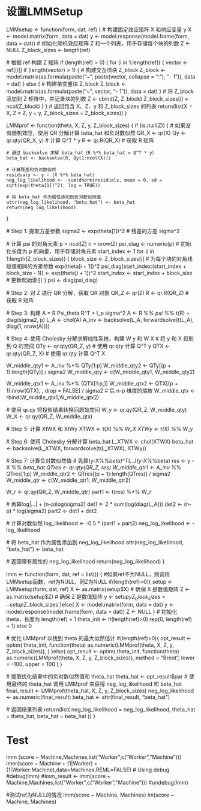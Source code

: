# 设置LMMSetup
LMMsetup <- function(form, dat, ref) {
  # 构建固定效应矩阵 X 和响应变量 y
  X <- model.matrix(form, data = dat)
  y <- model.response(model.frame(form, data = dat))
  # 初始化随机效应矩阵 Z 和一个列表，用于存储每个块的列数
  Z <- NULL
  Z_block_sizes <- length(ref)
  
  # 根据 ref 构建 Z 矩阵
  if (length(ref) > 0) {
    for (i in 1:length(ref)) {
      vector <- ref[[i]]
      if (length(vector) > 1) {
        # 构建交互项块 Z_block
        Z_block <- model.matrix(as.formula(paste("~", paste(vector, collapse = ":"), "- 1")), data = dat)
      } else {
        # 构建单变量块 Z_block
        Z_block <- model.matrix(as.formula(paste("~", vector, "- 1")), data = dat)
      }
      # 将 Z_block 添加到 Z 矩阵中，并记录块的列数
      Z <- cbind(Z, Z_block)
      Z_block_sizes[i] <- ncol(Z_block)
    }
  }
  # 返回包含 X、Z、y 和 Z_block_sizes 的列表
  return(list(X = X, Z = Z, y = y, Z_block_sizes = Z_block_sizes))
}

LMMprof <- function(theta, X, Z, y, Z_block_sizes) {
  if (is.null(Z)) {
    # 如果没有随机效应，使用 QR 分解计算 beta_hat 和负对数似然
    QR_X <- qr(X)
    Qy <- qr.qty(QR_X, y)  # 计算 Q^T * y
    R <- qr.R(QR_X)  # 获取 R 矩阵

    # 通过 backsolve 求解 beta_hat（R %*% beta_hat = Q^T * y）
    beta_hat <- backsolve(R, Qy[1:ncol(X)])

    # 计算残差和负对数似然
    residuals <- y - (X %*% beta_hat)
    neg_log_likelihood <- -sum(dnorm(residuals, mean = 0, sd = sqrt(exp(theta[1])^2), log = TRUE))
    
    # 将 beta_hat 作为属性添加到负对数似然值
    attr(neg_log_likelihood, "beta_hat") <- beta_hat
    return(neg_log_likelihood)
  }
  
  # Step 1: 提取方差参数
  sigma2 <- exp(theta[1])^2  # 残差的方差 sigma^2
  
  # 计算 psi 的对角元素
  p = ncol(Z)
  n = nrow(Z)
  psi_diag <- numeric(p) # 初始化长度为 p 的向量，用于存储对角元素
  start_index <- 1
  for (i in 1:length(Z_block_sizes)) {
    block_size <- Z_block_sizes[i]
    # 为每个块的对角线赋值相同的方差参数 exp(theta[i + 1])^2
    psi_diag[start_index:(start_index + block_size - 1)] <- exp(theta[i + 1])^2
    start_index <- start_index + block_size  # 更新起始索引
  }
  psi <- diag(psi_diag)
  
  # Step 2: 对 Z 进行 QR 分解，获取 QR 对象
  QR_Z <- qr(Z)
  R <- qr.R(QR_Z)  # 获取 R 矩阵
  
  # Step 3: 构建 A = R Psi_theta R^T + I_p sigma^2
  A <- R %*% psi %*% t(R) + diag(sigma2, p)
  L_A <- chol(A)
  A_inv <- backsolve(L_A, forwardsolve(t(L_A), diag(1, nrow(A))))
   
  # Step 4: 使用 Cholesky 分解求解线性系统，构建 W y 和 W X
  # 将 y 和 X 投影到 Q 的空间
  QTy <- qr.qty(QR_Z, y)  # 使用 qr.qty 计算 Q^T y
  QTX <- qr.qty(QR_Z, X)  # 使用 qr.qty 计算 Q^T X
   
  W_middle_qty1 <- A_inv %*% QTy[1:p]
  W_middle_qty2 <- QTy[(p + 1):length(QTy)] / sigma2
  W_middle_qty <- c(W_middle_qty1, W_middle_qty2)
 
  W_middle_qtx1 <- A_inv %*% (QTX[1:p,])
  W_middle_qtx2 <- QTX[(p + 1):nrow(QTX), , drop = FALSE] / sigma2  # 后 n-p 维度的缩放
  W_middle_qtx <- rbind(W_middle_qtx1,W_middle_qtx2)

  # 使用 qr.qy 将投影结果转换回原始空间
  W_y <- qr.qy(QR_Z, W_middle_qty)
  W_X <- qr.qy(QR_Z, W_middle_qtx)
   
  # Step 5: 计算 XtWX 和 XtWy
  XTWX <- t(X) %*% W_X
  XTWy <- t(X) %*% W_y
  
  # Step 6: 使用 Cholesky 分解计算 beta_hat
  L_XTWX <- chol(XTWX)
  beta_hat <- backsolve(L_XTWX, forwardsolve(t(L_XTWX), XTWy))
 
  # Step 7: 计算负对数似然值
  # 先算(y-X%*%beta)^T(...)(y-X%*%beta)
  res <- y - X %*% beta_hat
  QTres <- qr.qty(QR_Z, res)
  W_middle_qtr1 <- A_inv %*% QTres[1:p]
  W_middle_qtr2 <- QTres[(p + 1):length(QTres)] / sigma2
  W_middle_qtr <- c(W_middle_qtr1, W_middle_qtr2)

  W_r <- qr.qy(QR_Z, W_middle_qtr)
  part1 <- t(res) %*% W_r
  
  # 再算log|...| + (n-p)log(sigma2)
  det1 <- 2 * sum(log(diag(L_A)))
  det2 <- (n-p) * log(sigma2)
  part2 <- det1 + det2
  
  # 计算对数似然
  log_likelihood <- -0.5 * (part1 + part2)
  neg_log_likelihood <- -log_likelihood

  # 将 beta_hat 作为属性添加到 neg_log_likelihood
  attr(neg_log_likelihood, "beta_hat") <- beta_hat
  
  # 返回带有属性的 neg_log_likelihood
  return(neg_log_likelihood)
}

lmm <- function(form, dat, ref = list()) {
  #如果ref不为NULL，则调用LMMsetup函数，ref为NULL，则Z为NULL
  if(length(ref)>0){
    setup <- LMMsetup(form, dat, ref)
    X <- as.matrix(setup$X)  # 确保 X 是数值矩阵
    Z <- as.matrix(setup$Z)  # 确保 Z 是数值矩阵
    y <- setup$y
    Z_block_sizes <- setup$Z_block_sizes
  }else{
    X <- model.matrix(form, data = dat)
    y <- model.response(model.frame(form, data = dat))
    Z <- NULL
  }
  # 初始化 theta，长度为 length(ref) + 1
  theta_init <- if(length(ref)>0) rep(0, length(ref) + 1) else 0
  
  # 优化 LMMprof 以找到 theta 的最大似然估计
  if(length(ref)>0){
    opt_result <- optim(
      theta_init, 
      function(theta) as.numeric(LMMprof(theta, X, Z, y, Z_block_sizes)),
      )
  }else{
      opt_result <- optim(
        theta_init, 
        function(theta) as.numeric(LMMprof(theta, X, Z, y, Z_block_sizes)),
        method = "Brent",
        lower = -100,
        upper = 100
      )
  }
  
  
  # 提取优化结果中的负对数似然值和 theta_hat
  theta_hat <- opt_result$par
  # 使用最终的 theta_hat 调用 LMMprof 来获得 neg_log_likelihood 和 beta_hat
  final_result <- LMMprof(theta_hat, X, Z, y, Z_block_sizes)
  neg_log_likelihood <- as.numeric(final_result)
  beta_hat <- attr(final_result, "beta_hat")
  
  # 返回结果列表
  return(list(
    neg_log_likelihood = neg_log_likelihood,
    theta_hat = theta_hat,
    beta_hat = beta_hat
  ))
}
  
# Test
lmm (score ~ Machine,Machines,list("Worker",c("Worker","Machine")))
lmer(score ~ Machine + (1|Worker) + (1|Worker:Machine),data=Machines,REML=FALSE)
# Using debug
#debug(lmm)
#lmm_result <- lmm(score ~ Machine,Machines,list("Worker",c("Worker","Machine")))
#undebug(lmm)

#测试ref为NULL的情况
lmm(score ~ Machine, Machines)
lm(score ~ Machine, Machines)